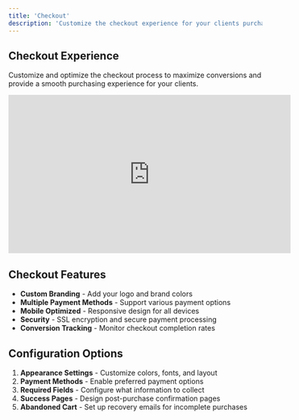 ```yaml
---
title: 'Checkout'
description: 'Customize the checkout experience for your clients purchasing services'
---
```


## Checkout Experience

Customize and optimize the checkout process to maximize conversions and provide a smooth purchasing experience for your clients.

<iframe
  width="560"
  height="315"
  src="https://www.youtube.com/embed/YOUR_VIDEO_ID"
  title="Checkout Configuration Tutorial"
  frameborder="0"
  allow="accelerometer; autoplay; clipboard-write; encrypted-media; gyroscope; picture-in-picture"
  allowfullscreen
></iframe>

## Checkout Features

- **Custom Branding** - Add your logo and brand colors
- **Multiple Payment Methods** - Support various payment options
- **Mobile Optimized** - Responsive design for all devices
- **Security** - SSL encryption and secure payment processing
- **Conversion Tracking** - Monitor checkout completion rates

## Configuration Options

1. **Appearance Settings** - Customize colors, fonts, and layout
2. **Payment Methods** - Enable preferred payment options
3. **Required Fields** - Configure what information to collect
4. **Success Pages** - Design post-purchase confirmation pages
5. **Abandoned Cart** - Set up recovery emails for incomplete purchases